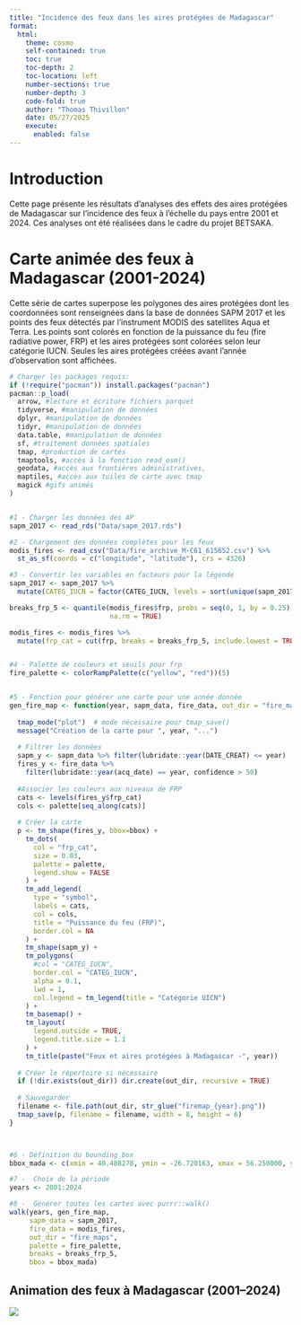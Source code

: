 ```yaml
---
title: "Incidence des feux dans les aires protégées de Madagascar"
format:
  html:
    theme: cosmo
    self-contained: true
    toc: true
    toc-depth: 2
    toc-location: left
    number-sections: true
    number-depth: 3
    code-fold: true
    author: "Thomas Thivillon"
    date: 05/27/2025
    execute: 
      enabled: false
---
```


# Introduction

Cette page présente les résultats d'analyses des effets des aires protégées de Madagascar sur l'incidence des feux à l'échelle du pays entre 2001 et 2024. Ces analyses ont été réalisées dans le cadre du projet BETSAKA.

# Carte animée des feux à Madagascar (2001-2024)

Cette série de cartes superpose les polygones des aires protégées dont les coordonnées sont renseignées dans la base de données SAPM 2017 et les points des feux détectés par l'instrument MODIS des satellites Aqua et Terra. Les points sont colorés en fonction de la puissance du feu (fire radiative power, FRP) et les aires protégées sont colorées selon leur catégorie IUCN. Seules les aires protégées créées avant l'année d'observation sont affichées.


```r

# Charger les packages requis:
if (!require("pacman")) install.packages("pacman")
pacman::p_load(
  arrow, #lecture et écriture fichiers parquet
  tidyverse, #manipulation de données
  dplyr, #manipulation de données
  tidyr, #manipulation de données
  data.table, #manipulation de données
  sf, #traitement données spatiales
  tmap, #production de cartes
  tmaptools, #accès à la fonction read_osm()
  geodata, #accès aux frontières administratives,
  maptiles, #accès aux tuiles de carte avec tmap
  magick #gifs animés
)


#1 - Charger les données des AP
sapm_2017 <- read_rds("Data/sapm_2017.rds")

#2 - Chargement des données complètes pour les feux
modis_fires <- read_csv("Data/fire_archive_M-C61_615652.csv") %>%
  st_as_sf(coords = c("longitude", "latitude"), crs = 4326)

#3 - Convertir les variables en facteurs pour la légende
sapm_2017 <- sapm_2017 %>%
  mutate(CATEG_IUCN = factor(CATEG_IUCN, levels = sort(unique(sapm_2017$CATEG_IUCN))))

breaks_frp_5 <- quantile(modis_fires$frp, probs = seq(0, 1, by = 0.25), 
                         na.rm = TRUE)

modis_fires <- modis_fires %>%
  mutate(frp_cat = cut(frp, breaks = breaks_frp_5, include.lowest = TRUE))


#4 - Palette de couleurs et seuils pour frp
fire_palette <- colorRampPalette(c("yellow", "red"))(5)


#5 - Fonction pour générer une carte pour une année donnée
gen_fire_map <- function(year, sapm_data, fire_data, out_dir = "fire_maps", palette, breaks, bbox) {
  
  tmap_mode("plot")  # mode nécessaire pour tmap_save()
  message("Création de la carte pour ", year, "...")
  
  # Filtrer les données
  sapm_y <- sapm_data %>% filter(lubridate::year(DATE_CREAT) <= year) 
  fires_y <- fire_data %>% 
    filter(lubridate::year(acq_date) == year, confidence > 50) 
  
  #Associer les couleurs aux niveaux de FRP
  cats <- levels(fires_y$frp_cat)
  cols <- palette[seq_along(cats)]
  
  # Créer la carte
  p <- tm_shape(fires_y, bbox=bbox) +
    tm_dots(
      col = "frp_cat",
      size = 0.03, 
      palette = palette,
      legend.show = FALSE
    ) +
    tm_add_legend(
      type = "symbol",
      labels = cats,
      col = cols,
      title = "Puissance du feu (FRP)", 
      border.col = NA
    ) +
    tm_shape(sapm_y) +
    tm_polygons(
      #col = "CATEG_IUCN", 
      border.col = "CATEG_IUCN", 
      alpha = 0.1, 
      lwd = 1, 
      col.legend = tm_legend(title = "Catégorie UICN")
    ) +
    tm_basemap() +
    tm_layout(
      legend.outside = TRUE,
      legend.title.size = 1.1
    ) +
    tm_title(paste("Feux et aires protégées à Madagascar -", year))
  
  # Créer le répertoire si nécessaire
  if (!dir.exists(out_dir)) dir.create(out_dir, recursive = TRUE)
  
  # Sauvegarder
  filename <- file.path(out_dir, str_glue("firemap_{year}.png"))
  tmap_save(p, filename = filename, width = 8, height = 6)
}



#6 - Définition du bounding box
bbox_mada <- c(xmin = 40.488278, ymin = -26.720163, xmax = 56.250000, ymax = -9.949521)

#7 -  Choix de la période
years <- 2001:2024

#8 -  Générer toutes les cartes avec purrr::walk()
walk(years, gen_fire_map,
     sapm_data = sapm_2017,
     fire_data = modis_fires,
     out_dir = "fire_maps",
     palette = fire_palette,
     breaks = breaks_frp_5,
     bbox = bbox_mada)


```


## Animation des feux à Madagascar (2001–2024)  {.unnumbered}

![](fire_maps/fire_animation.gif)
